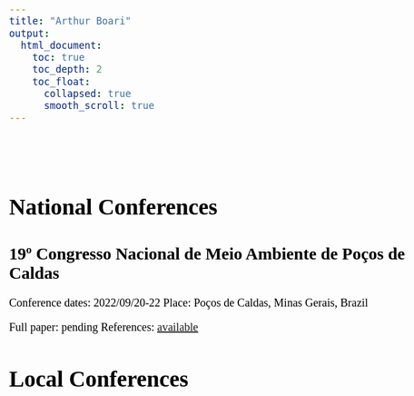 ```yaml
---
title: "Arthur Boari"
output:
  html_document:
    toc: true
    toc_depth: 2
    toc_float:
      collapsed: true
      smooth_scroll: true
---
```

<style>
body {
  color: black;
  font-family: Times;
  font-size: 20px;
}
pre {
  background-color: lightgreen;
}
#TOC {
  color: darkblue;
  font-family: Times;
  font-size: 14px;
  border-color: black;
}
#header {
  color: gold;
  align: center;
}
</style>

<br>
<br>

# National Conferences

## 19º Congresso Nacional de Meio Ambiente de Poços de Caldas

Conference dates: 2022/09/20-22
Place: Poços de Caldas, Minas Gerais, Brazil

Full paper: pending
References: [available]()

# Local Conferences

